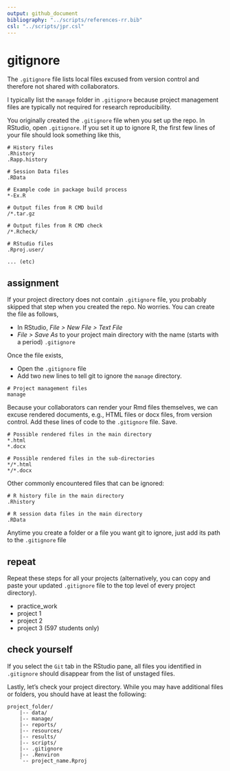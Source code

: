 ```yaml
---
output: github_document
bibliography: "../scripts/references-rr.bib"
csl: "../scripts/jpr.csl"
---
```


# gitignore

The `.gitignore` file lists local files excused from version control and therefore not shared with collaborators. 

I typically list the `manage` folder in `.gitignore` because project management files are typically not required for research  reproducibility. 

You originally created the `.gitignore` file when you set up the repo. In RStudio, open `.gitignore`. If you set it up to ignore R, the first few lines of your file should look something like this, 


```
# History files
.Rhistory
.Rapp.history

# Session Data files
.RData

# Example code in package build process
*-Ex.R

# Output files from R CMD build
/*.tar.gz

# Output files from R CMD check
/*.Rcheck/

# RStudio files
.Rproj.user/

... (etc) 
```





## assignment

If your project directory does not contain `.gitignore` file, you probably skipped that step when you created the repo. No worries. You can create the file as follows, 

- In RStudio, *File &gt; New File &gt; Text File*  
- *File &gt; Save As* to your project main directory with the name (starts with a period) `.gitignore` 

Once the file exists, 

- Open the `.gitignore` file 
- Add two new lines to tell git to ignore the `manage` directory. 

```
# Project management files 
manage
```

Because your collaborators can render your Rmd files themselves, we can excuse rendered documents, e.g., HTML files or docx files, from version control. Add these lines of code to the `.gitignore` file. Save. 

```
# Possible rendered files in the main directory
*.html
*.docx

# Possible rendered files in the sub-directories
*/*.html
*/*.docx
```

Other commonly encountered files that can be ignored: 

```
# R history file in the main directory
.Rhistory

# R session data files in the main directory
.RData
```

Anytime you create a folder or a file you want git to ignore, just add its path to the `.gitignore` file 






## repeat 

Repeat these steps for all your projects (alternatively, you can copy and paste your updated `.gitignore` file to the top level of every project directory).  

- practice_work 
- project 1 
- project 2 
- project 3 (597 students only) 






## check yourself 

If you select the `Git` tab in the RStudio pane, all files you identified in `.gitignore` should disappear from the list of unstaged files. 

Lastly, let's check your project directory. While you may have additional files or folders, you should have at least the following:  

    project_folder/
        |-- data/
        |-- manage/
        |-- reports/
        |-- resources/
        |-- results/
        |-- scripts/
        |-- .gitignore
        |-- .Renviron
        `-- project_name.Rproj
